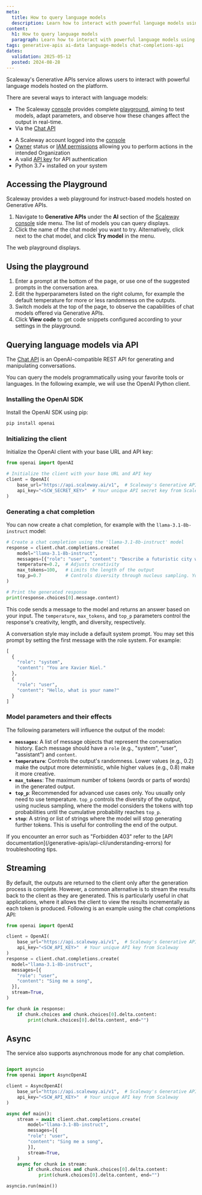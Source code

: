```yaml
---
meta:
  title: How to query language models
  description: Learn how to interact with powerful language models using Scaleway's Generative APIs service.
content:
  h1: How to query language models
  paragraph: Learn how to interact with powerful language models using Scaleway's Generative APIs service.
tags: generative-apis ai-data language-models chat-completions-api
dates:
  validation: 2025-05-12
  posted: 2024-08-28
---
```



Scaleway's Generative APIs service allows users to interact with powerful language models hosted on the platform.

There are several ways to interact with language models:
- The Scaleway [console](https://console.scaleway.com) provides complete [playground](/generative-apis/how-to/query-language-models/#accessing-the-playground), aiming to test models, adapt parameters, and observe how these changes affect the output in real-time.
- Via the [Chat API](/generative-apis/how-to/query-language-models/#querying-language-models-via-api)

<Requirements />

- A Scaleway account logged into the [console](https://console.scaleway.com)
- [Owner](/iam/concepts/#owner) status or [IAM permissions](/iam/concepts/#permission) allowing you to perform actions in the intended Organization
- A valid [API key](/iam/how-to/create-api-keys/) for API authentication
- Python 3.7+ installed on your system

## Accessing the Playground

Scaleway provides a web playground for instruct-based models hosted on Generative APIs.

1. Navigate to **Generative APIs** under the **AI** section of the [Scaleway console](https://console.scaleway.com/) side menu. The list of models you can query displays.
2. Click the name of the chat model you want to try. Alternatively, click <Icon name="more" /> next to the chat model, and click **Try model** in the menu. 

The web playground displays.

## Using the playground
1. Enter a prompt at the bottom of the page, or use one of the suggested prompts in the conversation area.
2. Edit the hyperparameters listed on the right column, for example the default temperature for more or less randomness on the outputs. 
3. Switch models at the top of the page, to observe the capabilities of chat models offered via Generative APIs. 
4. Click **View code** to get code snippets configured according to your settings in the playground.

## Querying language models via API

The [Chat API](/generative-apis/api-cli/using-chat-api/) is an OpenAI-compatible REST API for generating and manipulating conversations.

You can query the models programmatically using your favorite tools or languages.
In the following example, we will use the OpenAI Python client.

### Installing the OpenAI SDK

Install the OpenAI SDK using pip:

```bash
pip install openai
```

### Initializing the client

Initialize the OpenAI client with your base URL and API key:

```python
from openai import OpenAI

# Initialize the client with your base URL and API key
client = OpenAI(
    base_url="https://api.scaleway.ai/v1",  # Scaleway's Generative APIs service URL
    api_key="<SCW_SECRET_KEY>"  # Your unique API secret key from Scaleway
)
```

### Generating a chat completion

You can now create a chat completion, for example with the `llama-3.1-8b-instruct` model:

```python
# Create a chat completion using the 'llama-3.1-8b-instruct' model
response = client.chat.completions.create(
    model="llama-3.1-8b-instruct",
    messages=[{"role": "user", "content": "Describe a futuristic city with advanced technology and green energy solutions."}],
    temperature=0.2,  # Adjusts creativity
    max_tokens=100,   # Limits the length of the output
    top_p=0.7         # Controls diversity through nucleus sampling. You usually only need to use temperature.
)

# Print the generated response
print(response.choices[0].message.content)
```

This code sends a message to the model and returns an answer based on your input. The `temperature`, `max_tokens`, and `top_p` parameters control the response's creativity, length, and diversity, respectively.

A conversation style may include a default system prompt. You may set this prompt by setting the first message with the role system. For example:

```python
[
  {
  	"role": "system",
  	"content": "You are Xavier Niel."
  },
  {
  	"role": "user",
  	"content": "Hello, what is your name?"
  }
]
```

### Model parameters and their effects

The following parameters will influence the output of the model:

- **`messages`**: A list of message objects that represent the conversation history. Each message should have a `role` (e.g., "system", "user", "assistant") and `content`.
- **`temperature`**: Controls the output's randomness. Lower values (e.g., 0.2) make the output more deterministic, while higher values (e.g., 0.8) make it more creative.
- **`max_tokens`**: The maximum number of tokens (words or parts of words) in the generated output.
- **`top_p`**: Recommended for advanced use cases only. You usually only need to use temperature. `top_p` controls the diversity of the output, using nucleus sampling, where the model considers the tokens with top probabilities until the cumulative probability reaches `top_p`.
- **`stop`**: A string or list of strings where the model will stop generating further tokens. This is useful for controlling the end of the output.

<Message type="warning">
 If you encounter an error such as "Forbidden 403" refer to the [API documentation](/generative-apis/api-cli/understanding-errors) for troubleshooting tips.
</Message>

## Streaming

By default, the outputs are returned to the client only after the generation process is complete. However, a common alternative is to stream the results back to the client as they are generated. This is particularly useful in chat applications, where it allows the client to view the results incrementally as each token is produced.
Following is an example using the chat completions API:

```python
from openai import OpenAI

client = OpenAI(
    base_url="https://api.scaleway.ai/v1",  # Scaleway's Generative APIs service URL
    api_key="<SCW_API_KEY>"  # Your unique API key from Scaleway
)
response = client.chat.completions.create(
  model="llama-3.1-8b-instruct",
  messages=[{
    "role": "user",
    "content": "Sing me a song",
  }],
  stream=True,
)

for chunk in response:
    if chunk.choices and chunk.choices[0].delta.content:
        print(chunk.choices[0].delta.content, end="")
```

## Async

The service also supports asynchronous mode for any chat completion.

```python

import asyncio
from openai import AsyncOpenAI

client = AsyncOpenAI(
    base_url="https://api.scaleway.ai/v1",  # Scaleway's Generative APIs service URL
    api_key="<SCW_API_KEY>"  # Your unique API key from Scaleway
)

async def main():
    stream = await client.chat.completions.create(
        model="llama-3.1-8b-instruct",
        messages=[{
        "role": "user",
        "content": "Sing me a song",
        }],
        stream=True,
    )
    async for chunk in stream:
        if chunk.choices and chunk.choices[0].delta.content:
            print(chunk.choices[0].delta.content, end="")

asyncio.run(main())
```
